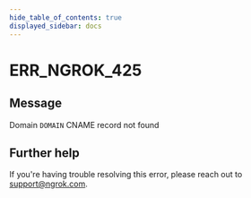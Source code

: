 ```yaml
---
hide_table_of_contents: true
displayed_sidebar: docs
---
```



# ERR_NGROK_425

## Message

Domain `DOMAIN` CNAME record not found

<ErrorDetails error="err_ngrok_425" />

## Further help

If you're having trouble resolving this error, please reach out to [support@ngrok.com](mailto:support@ngrok.com?subject=Help%20with%20ERR_NGROK_425).

